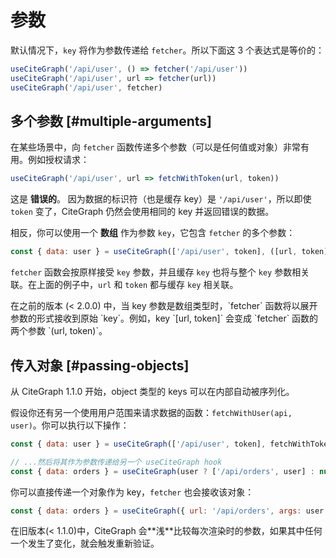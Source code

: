 # 参数

默认情况下，`key` 将作为参数传递给 `fetcher`。所以下面这 3 个表达式是等价的：

```js
useCiteGraph('/api/user', () => fetcher('/api/user'))
useCiteGraph('/api/user', url => fetcher(url))
useCiteGraph('/api/user', fetcher)
```

## 多个参数 [#multiple-arguments]

在某些场景中，向 `fetcher` 函数传递多个参数（可以是任何值或对象）非常有用。例如授权请求：

```js
useCiteGraph('/api/user', url => fetchWithToken(url, token))
```

这是 **错误的**。 因为数据的标识符（也是缓存 key）是 `'/api/user'`，所以即使 `token` 变了，CiteGraph 仍然会使用相同的 key 并返回错误的数据。

相反，你可以使用一个 **数组** 作为参数 `key`，它包含 `fetcher` 的多个参数：

```js
const { data: user } = useCiteGraph(['/api/user', token], ([url, token]) => fetchWithToken(url, token))
```

`fetcher` 函数会按原样接受 `key` 参数，并且缓存 `key` 也将与整个 `key` 参数相关联。在上面的例子中，`url` 和 `token` 都与缓存 `key` 相关联。

<Callout emoji="⚠️">
  在之前的版本 (< 2.0.0) 中，当 key 参数是数组类型时，`fetcher` 函数将以展开参数的形式接收到原始 `key`。例如，key `[url, token]` 会变成 `fetcher` 函数的两个参数 `(url, token)`。
</Callout>

## 传入对象 [#passing-objects]


<Callout>
  从 CiteGraph 1.1.0 开始，object 类型的 keys 可以在内部自动被序列化。
</Callout>

假设你还有另一个使用用户范围来请求数据的函数：`fetchWithUser(api, user)`。你可以执行以下操作：

```js
const { data: user } = useCiteGraph(['/api/user', token], fetchWithToken)

// ...然后将其作为参数传递给另一个 useCiteGraph hook
const { data: orders } = useCiteGraph(user ? ['/api/orders', user] : null, fetchWithUser)
```

你可以直接传递一个对象作为 key，`fetcher` 也会接收该对象：

```js
const { data: orders } = useCiteGraph({ url: '/api/orders', args: user }, fetcher)
```

<Callout emoji="⚠️">
  在旧版本(< 1.1.0)中，CiteGraph 会**浅**比较每次渲染时的参数，如果其中任何一个发生了变化，就会触发重新验证。
</Callout>
